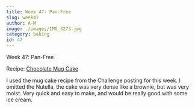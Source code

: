 ```yaml
---
title: Week 47- Pan-Free
slug: week47
author: A-M
image: ./images/IMG_3273.jpg
category: baking
id: 47
---
```


<div className="main-page-container">
  <p className="main-page-header">Week 47: Pan-Free</p>
  <p className="sub-header-cream">Recipe:
<a className="category-link baking" href="https://www.tablefortwoblog.com/the-moistest-chocolate-mug-cake/">Chocolate Mug Cake</a>
  </p>

  <p className="post-text">
 I used the mug cake recipe from the Challenge posting for this week. I omitted the Nutella, the cake was very dense like a brownie, but was very moist. Very quick and easy to make, and would be really good with some ice cream.
  </p>

</div>




